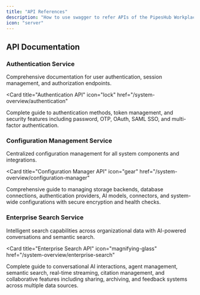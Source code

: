 ```yaml
---
title: "API References"
description: "How to use swagger to refer APIs of the PipesHub Workplace AI platform"
icon: "server"
---
```


## API Documentation

### Authentication Service
Comprehensive documentation for user authentication, session management, and authorization endpoints.

<Card
  title="Authentication API"
  icon="lock"
  href="/system-overview/authentication"
>
  Complete guide to authentication methods, token management, and security features including password, OTP, OAuth, SAML SSO, and multi-factor authentication.
</Card>

### Configuration Management Service
Centralized configuration management for all system components and integrations.

<Card
  title="Configuration Manager API"
  icon="gear"
  href="/system-overview/configuration-manager"
>
  Comprehensive guide to managing storage backends, database connections, authentication providers, AI models, connectors, and system-wide configurations with secure encryption and health checks.
</Card>

### Enterprise Search Service
Intelligent search capabilities across organizational data with AI-powered conversations and semantic search.

<Card
  title="Enterprise Search API"
  icon="magnifying-glass"
  href="/system-overview/enterprise-search"
>
  Complete guide to conversational AI interactions, agent management, semantic search, real-time streaming, citation management, and collaborative features including sharing, archiving, and feedback systems across multiple data sources.
</Card>